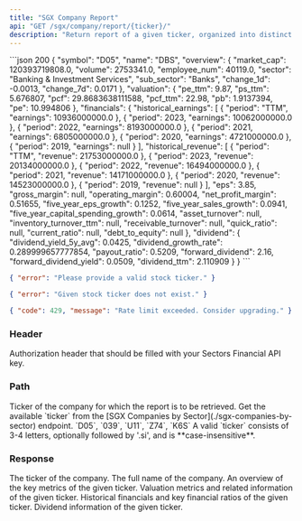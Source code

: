```yaml
---
title: "SGX Company Report"
api: "GET /sgx/company/report/{ticker}/"
description: "Return report of a given ticker, organized into distinct sections"
---
```


<ResponseExample>
```json 200
{
  "symbol": "D05",
  "name": "DBS",
  "overview": {
    "market_cap": 120393719808.0,
    "volume": 2753341.0,
    "employee_num": 40119.0,
    "sector": "Banking & Investment Services",
    "sub_sector": "Banks",
    "change_1d": -0.0013,
    "change_7d": 0.0171
  },
  "valuation": {
    "pe_ttm": 9.87,
    "ps_ttm": 5.676807,
    "pcf": 29.8683638111588,
    "pcf_ttm": 22.98,
    "pb": 1.9137394,
    "pe": 10.994806
  },
  "financials": {
    "historical_earnings": [
      {
        "period": "TTM",
        "earnings": 10936000000.0
      },
      {
        "period": 2023,
        "earnings": 10062000000.0
      },
      {
        "period": 2022,
        "earnings": 8193000000.0
      },
      {
        "period": 2021,
        "earnings": 6805000000.0
      },
      {
        "period": 2020,
        "earnings": 4721000000.0
      },
      {
        "period": 2019,
        "earnings": null
      }
    ],
    "historical_revenue": [
      {
        "period": "TTM",
        "revenue": 21753000000.0
      },
      {
        "period": 2023,
        "revenue": 20134000000.0
      },
      {
        "period": 2022,
        "revenue": 16494000000.0
      },
      {
        "period": 2021,
        "revenue": 14171000000.0
      },
      {
        "period": 2020,
        "revenue": 14523000000.0
      },
      {
        "period": 2019,
        "revenue": null
      }
    ],
    "eps": 3.85,
    "gross_margin": null,
    "operating_margin": 0.60004,
    "net_profit_margin": 0.51655,
    "five_year_eps_growth": 0.1252,
    "five_year_sales_growth": 0.0941,
    "five_year_capital_spending_growth": 0.0614,
    "asset_turnover": null,
    "inventory_turnover_ttm": null,
    "receivable_turnover": null,
    "quick_ratio": null,
    "current_ratio": null,
    "debt_to_equity": null
  },
  "dividend": {
    "dividend_yield_5y_avg": 0.0425,
    "dividend_growth_rate": 0.289999657777854,
    "payout_ratio": 0.5209,
    "forward_dividend": 2.16,
    "forward_dividend_yield": 0.0509,
    "dividend_ttm": 2.110909
  }
}
```

```json 400
{ "error": "Please provide a valid stock ticker." }
```

```json 400
{ "error": "Given stock ticker does not exist." }
```

```json 429
{ "code": 429, "message": "Rate limit exceeded. Consider upgrading." }
```

</ResponseExample>

### Header

<ParamField header="Authorization" type="string" required>
  Authorization header that should be filled with your Sectors Financial API
  key.
</ParamField>

### Path

<ParamField path="ticker" type="string" initialValue="D05" required>
  Ticker of the company for which the report is to be retrieved.
  <AccordionGroup>
    <Accordion title="Get the available ticker">
      Get the available `ticker` from the [SGX Companies by
      Sector](./sgx-companies-by-sector) endpoint.
    </Accordion>
    <Accordion title="Examples of the ticker">
      `D05`, `039`, `U11`, `Z74`, `K6S`
    </Accordion>
    <Accordion title="Format">
      A valid `ticker` consists of 3-4 letters, optionally followed by '.si', and
      is **case-insensitive**.
    </Accordion>
  </AccordionGroup>
</ParamField>

### Response

<ResponseField name="symbol" type="string" required>
  The ticker of the company.
</ResponseField>

<ResponseField name="name" type="string" required>
  The full name of the company.
</ResponseField>

<ResponseField name="overview" type="object">
  An overview of the key metrics of the given ticker.
</ResponseField>

<ResponseField name="valuation" type="object">
  Valuation metrics and related information of the given ticker.
</ResponseField>

<ResponseField name="financials" type="object">
  Historical financials and key financial ratios of the given ticker.
</ResponseField>

<ResponseField name="dividend" type="object">
  Dividend information of the given ticker.
</ResponseField>
